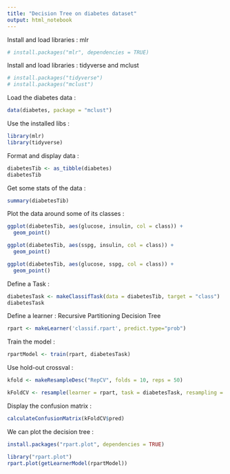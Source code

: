 ```yaml
---
title: "Decision Tree on diabetes dataset"
output: html_notebook
---
```


Install and load libraries : mlr

```r
# install.packages("mlr", dependencies = TRUE)
```

Install and load libraries : tidyverse and mclust

```r
# install.packages("tidyverse")
# install.packages("mclust")
```

Load the diabetes data :

```r
data(diabetes, package = "mclust")
```

Use the installed libs :

```r
library(mlr)
library(tidyverse)
```

Format and display data : 

```r
diabetesTib <- as_tibble(diabetes)
diabetesTib
```

Get some stats of the data :

```r
summary(diabetesTib)
```

Plot the data around some of its classes :

```r
ggplot(diabetesTib, aes(glucose, insulin, col = class)) +
  geom_point()
```
```r
ggplot(diabetesTib, aes(sspg, insulin, col = class)) +
  geom_point()
```

```r
ggplot(diabetesTib, aes(glucose, sspg, col = class)) +
  geom_point()
```

Define a Task : 

```r
diabetesTask <- makeClassifTask(data = diabetesTib, target = "class")
diabetesTask

```

Define a learner : Recursive Partitioning Decision Tree

```r
rpart <- makeLearner('classif.rpart', predict.type="prob")
```

Train the model :

```r
rpartModel <- train(rpart, diabetesTask)
```

Use hold-out crossval :

```r
kfold <- makeResampleDesc("RepCV", folds = 10, reps = 50)
```

```r
kFoldCV <- resample(learner = rpart, task = diabetesTask, resampling = kfold)
```

Display the confusion matrix :

```r
calculateConfusionMatrix(kFoldCV$pred)
```
We can plot the decision tree :
```r
install.packages("rpart.plot", dependencies = TRUE)
```

```r
library("rpart.plot")
rpart.plot(getLearnerModel(rpartModel))
```

